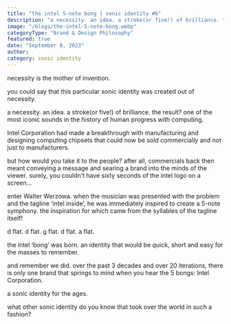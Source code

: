 ```yaml
---
title: "the intel 5-note bong | sonic identity #6"
description: "a necessity. an idea. a stroke(or five!) of brilliance. the result? one of the most iconic sounds in the history of human progress with computing."
image: "/blogs/the-intel-5-note-bong.webp"
categoryType: "Brand & Design Philosophy"
featured: true
date: "September 8, 2023"
author:
category: sonic identity
---
```


necessity is the mother of invention.

you could say that this particular sonic identity was created out of necessity.

a necessity. an idea. a stroke(or five!) of brilliance. the result? one of the most iconic sounds in the history of human progress with computing.

Intel Corporation had made a breakthrough with manufacturing and designing computing chipsets that could now be sold commercially and not just to manufacturers.

but how would you take it to the people? after all, commercials back then meant conveying a message and searing a brand into the minds of the viewer. surely, you couldn’t have sixty seconds of the intel logo on a screen…

enter Walter Werzowa. when the musician was presented with the problem and the tagline ‘intel inside’, he was immediately inspired to create a 5-note symphony. the inspiration for which came from the syllables of the tagline itself!

d flat. d flat. g flat. d flat. a flat.

the intel ‘bong’ was born. an identity that would be quick, short and easy for the masses to remember.

and remember we did. over the past 3 decades and over 20 iterations, there is only one brand that springs to mind when you hear the 5 bongs: Intel Corporation.

a sonic identity for the ages.

what other sonic identity do you know that took over the world in such a fashion?

